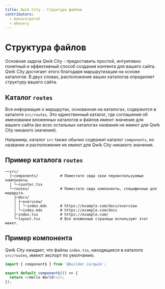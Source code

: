 ```yaml
---
title: Qwik City - Структура файлов
contributors:
  - manucorporat
  - mhevery
---
```


# Структура файлов

Основная задача Qwik City - предоставить простой, интуитивно понятный и эффективный способ создания контента для вашего сайта. Qwik City достигает этого благодаря маршрутизации на основе каталогов. В двух словах, расположение ваших каталогов определяет структуру вашего сайта.

## Каталог `routes`

Вся информация о маршрутах, основанная на каталогах, содержится в каталоге `src/routes`. Это единственный каталог, где соглашения об именовании вложенных каталогов и файлов имеют значение для вашего сайта (во всех остальных каталогах названия не имеют для Qwik City никакого значения).

Например, каталог `src` также обычно содержит каталог `components`, но название и расположение не имеют для Qwik City никакого значения.

## Пример каталога `routes`

```
──src/
  ├─components/          # Поместите сюда свои переиспользуемые компоненты.
  │ └─counter.tsx
  └─routes/              # Поместите сюда компоненты, специфичные для маршрута.
    ├─docs/
    │ ├─overview/
    │ │ └─index.mdx      # https://example.com/docs/overview
    │ └─index.mdx        # https://example.com/docs
    ├─index.tsx          # https://example.com/
    └─layout.tsx         # Все вложенные страницы используют этот макет.
```

## Пример компонента

Qwik City ожидает, что файлы `index.tsx`, находящиеся в каталоге `src/routes`, имеют экспорт по умолчанию.

```typescript
import { component$ } from '@builder.io/qwik';

export default component$(() => {
  return <>Hello World!</>;
});
```
